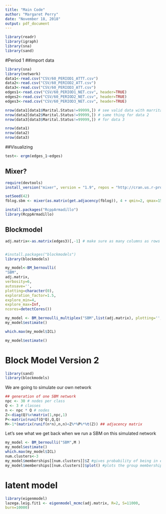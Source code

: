 ```yaml
---
title: "Main Code"
author: "Margaret Perry"
date: "November 18, 2018"
output: pdf_document
---
```


```r
library(readr)
library(igraph)
library(sna)
library(sand)
```
#Period 1
##import data 

```r
library(sna)
library(network)
data1<-read.csv("CSV/60_PERIOD1_ATTT.csv")
data2<-read.csv("CSV/60_PERIOD2_ATT.csv")
data3<-read.csv("CSV/60_PERIOD3_ATT.csv")
edges1<-read.csv("CSV/60_PERIOD1_NET.csv", header=TRUE)
edges2<-read.csv("CSV/60_PERIOD2_NET.csv", header=TRUE)
edges3<-read.csv("CSV/60_PERIOD3_NET.csv", header=TRUE)

nrow(data1[data1$Marital.Status!=99999,]) # see valid data with marrital status not missing for data 1
nrow(data2[data2$Marital.Status!=99999,]) # same thing for data 2 
nrow(data3[data3$Marital.Status!=99999,]) # for data 3

nrow(data1)
nrow(data2)
nrow(data3)
```

##Visualizing 

```r
test<- ergm(edges_1~edges)
```

## Mixer? 
```r
require(devtools)
install_version("mixer", version = "1.9", repos = "http://cran.us.r-project.org")

setSeed(42)
fblog.sbm <- mixer(as.matrix(get.adjacency(fblog)), 4 + qmin=2, qmax=15)

install.packages("RcppArmadillo")
library(RcppArmadillo)
```

## Blockmodel 
```r
adj.matrix<-as.matrix(edges3)[,-1] # make sure as many columns as rows


#install.packages("blockmodels")
library(blockmodels)

my_model<-BM_bernoulli(
"SBM",
adj.matrix,
verbosity=6,
autosave='',
plotting=character(0),
exploration_factor=1.5,
explore_min=4,
explore_max=Inf,
ncores=detectCores())

my_model <- BM_bernoulli_multiplex("SBM",list(adj.matrix), plotting='', explore_min=2, explore_max=2, ncores=2, verbosity=0)
my_model$estimate()

which.max(my_model$ICL)

my_model$estimate()

```

# Block Model Version 2
```r
library(sand)
library(blockmodels)
```
We are going to simulate our own network 
```r
## generation of one SBM network
npc <- 30 # nodes per class
Q <- 3 # classes
n <- npc * Q # nodes
Z<-diag(Q)%x%matrix(1,npc,1)
P<-matrix(runif(Q*Q),Q,Q)
M<-1*(matrix(runif(n*n),n,n)<Z%*%P%*%t(Z)) ## adjacency matrix
```
Let's see what we get back when we run a SBM on this simulated network
```r
my_model <- BM_bernoulli("SBM",M )
my_model$estimate()
which.max(my_model$ICL)
num.clusters<-3
my_model$memberships[[num.clusters]]$Z #gives probability of being in each group
my_model$memberships[[num.clusters]]$plot() #plots the group memberships
```

# latent model 


```r
library(eigenmodel)
lazega.leig.fit1 <- eigenmodel_mcmc(adj.matrix, R=2, S=11000,
burn=10000)
```




